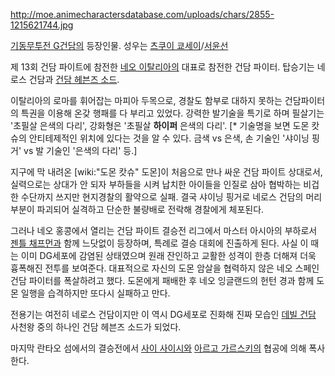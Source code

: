 http://moe.animecharactersdatabase.com/uploads/chars/2855-1215621744.jpg

[[기동무투전 G건담]]의 등장인물. 성우는 [[츠쿠이 쿄세이]]/[[서윤선]]

제 13회 건담 파이트에 참전한 [[네오 이탈리아]]의 대표로 참전한 건담 파이터. 탑승기는 네로스 건담과 [[건담 헤븐즈 소드]].

이탈리아의 로마를 휘어잡는 마피아 두목으로, 경찰도 함부로 대하지 못하는 건담파이터의 특권을 이용해 온갖 행패를 다 부리고 있었다. 강력한 발기술을 특기로 하며 필살기는 '초필살 은색의 다리', 강화형은 '초필살 '''하이퍼''' 은색의 다리'. [* 기술명을 보면 도몬 캇슈의 안티테제적인 위치에 있다는 것을 알 수 있다. 금색 vs 은색, 손 기술인 '샤이닝 핑거' vs 발 기술인 '은색의 다리' 등.]

지구에 막 내려온 [wiki:"도몬 캇슈" 도몬]이 처음으로 만나 싸운 건담 파이트 상대로서, 실력으로는 상대가 안 되자 부하들을 시켜 납치한 아이들을 인질로 삼아 협박하는 비겁한 수단까지 쓰지만 현지경찰의 활약으로 실패. 결국 샤이닝 핑거로 네로스 건담의 머리 부분이 파괴되어 실격하고 단순한 불량배로 전락해 경찰에게 체포된다.

그러나 네오 홍콩에서 열리는 건담 파이트 결승전 리그에서 마스터 아시아의 부하로서 [[젠틀 채프먼]]과 함께 느닷없이 등장하며, 특례로 결승 대회에 진출하게 된다. 사실 이 때는 이미 DG세포에 감염된 상태였으며 원래 잔인하고 교활한 성격이 한층 더해져 더욱 흉폭해진 전투를 보여준다. 대표적으로 자신의 도몬 암살을 협력하지 않은 네오 스페인 건담 파이터를 폭살하려고 했다. 도몬에게 패배한 후 네오 잉글랜드의 헌턴 경과 함께 도몬 일행을 습격하지만 또다시 실패하고 만다.

전용기는 여전히 네로스 건담이지만 이 역시 DG세포로 진화해 진짜 모습인 [[데빌 건담]] 사천왕 중의 하나인 건담 헤븐즈 소드가 되었다.

마지막 란타오 섬에서의 결승전에서 [[사이 사이시]]와 [[아르고 가르스키]]의 협공에 의해 폭사한다.

